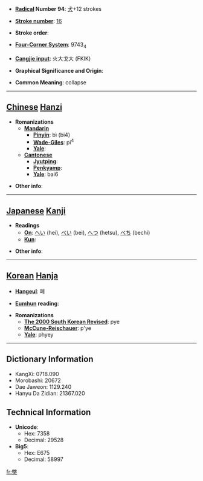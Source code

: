 * '''[[Wiktionary:Chinese radical index| Radical]] Number 94''': [[Wiktionary:Chinese radical index 犬|犬]]+12 strokes

* '''[[Wiktionary:Chinese total strokes index|Stroke number]]''': [[Wiktionary:Chinese total strokes index 16|16]]

* '''Stroke order''': 

* '''[[Wiktionary:Chinese four corner index|Four-Corner System]]''': 9743<sub>4</sub>

* '''[[Wiktionary:Chinese Cangjie index|Cangjie input]]''': 火大戈大 (FKIK)

* '''Graphical Significance and Origin''': 

* '''Common Meaning''': collapse

----

== [[Chinese]] [[Hanzi]] ==

* '''Romanizations'''
** '''[[Mandarin]]'''
*** '''[[Pinyin]]''': bì (bi4)
*** '''[[Wade-Giles]]''': pi<sup>4</sup>
*** '''[[Yale]]''': 
** '''[[Cantonese]]'''
*** '''[[Jyutping]]''':
*** '''[[Penkyamp]]''': 
*** '''[[Yale]]''': bai6

* '''Other info''': 

----

== [[Japanese]] [[Kanji]] ==

* '''Readings'''
** '''[[On]]''': [[へい]] (hei), [[べい]] (bei), [[へつ]] (hetsu), [[べち]] (bechi)
** '''[[Kun]]''': 

* '''Other info''':  

----

== [[Korean]] [[Hanja]] ==

* '''[[Hangeul]]''': 폐

* '''[[Eumhun]] reading''': 

* '''Romanizations'''
** '''[[The 2000 South Korean Revised Romanization|The 2000 South Korean Revised]]''': pye
** '''[[McCune-Reischauer]]''': p'ye
** '''[[Yale]]''': phyey

----

== Dictionary Information ==

* KangXi: 0718.090
* Morobashi: 20672
* Dae Jaweon: 1129.240
* Hanyu Da Zidian: 21367.020

== Technical Information ==

* '''Unicode''':
** Hex: 7358
** Decimal: 29528
* '''Big5''':
** Hex: E675
** Decimal: 58997

[[fr:獘]]